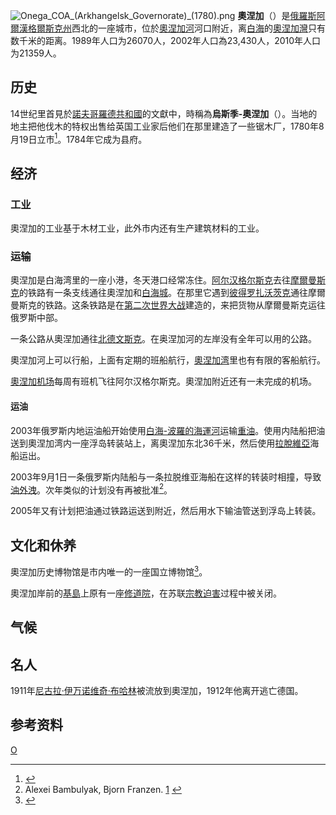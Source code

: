 {{coord|63|55|N|38|05|E|display=title}}
[[File:Onega_COA_(Arkhangelsk_Governorate)_(1780).png|right]]
'''奧涅加'''（{{lang-ru|Оне́га}}）是[[俄羅斯|俄羅斯]][[阿爾漢格爾斯克州|阿爾漢格爾斯克州]]西北的一座城市，位於[[奧涅加河|奧涅加河]]河口附近，离[[白海|白海]]的[[奧涅加灣|奧涅加灣]]只有数千米的距离。1989年人口为26070人，2002年人口為23,430人，2010年人口为21359人。

==历史==
14世纪里首見於[[諾夫哥羅德共和國|諾夫哥羅德共和國]]的文獻中，時稱為'''烏斯季-奧涅加'''（{{lang|ru|Усть-Оне́га}}）。当地的地主把他伐木的特权出售给英国工业家后他们在那里建造了一些锯木厂，1780年8月19日立市<ref name="gr">{{cite book|title=Энциклопедия Города России|year=2003|publisher=Большая Российская Энциклопедия|location=Moscow|isbn=5-7107-7399-9|page=329}}</ref>。1784年它成为县府。

==经济==
===工业===
奧涅加的工业基于木材工业，此外市内还有生产建筑材料的工业。

===运输===
奧涅加是白海湾里的一座小港，冬天港口经常冻住。[[阿尔汉格尔斯克|阿尔汉格尔斯克]]去往[[摩爾曼斯克|摩爾曼斯克]]的铁路有一条支线通往奧涅加和[[白海城|白海城]]。在那里它遇到[[彼得罗扎沃茨克|彼得罗扎沃茨克]]通往摩爾曼斯克的铁路。这条铁路是在[[第二次世界大战|第二次世界大战]]建造的，来把货物从摩爾曼斯克运往俄罗斯中部。

一条公路从奧涅加通往[[北德文斯克|北德文斯克]]。在奥涅加河的左岸没有全年可以用的公路。

奧涅加河上可以行船，上面有定期的班船航行，[[奧涅加湾|奧涅加湾]]里也有有限的客船航行。

[[奧涅加机场|奧涅加机场]]每周有班机飞往阿尔汉格尔斯克。奧涅加附近还有一未完成的机场。

====运油====
2003年俄罗斯内地运油船开始使用[[白海-波羅的海運河|白海-波羅的海運河]]运输[[重油|重油]]。使用内陆船把油送到奧涅加湾内一座浮岛转装站上，离奧涅加东北36千米，然后使用[[拉脫維亞|拉脫維亞]]海船运出。

2003年9月1日一条俄罗斯内陆船与一条拉脱维亚海船在这样的转装时相撞，导致[[油外洩|油外洩]]。次年类似的计划没有再被批准<ref name=wwf>Alexei Bambulyak, Bjorn Franzen. [http://www.wwf.ru/data/publ/oil_report_russian.pdf] {{Wayback|url=http://www.wwf.ru/data/publ/oil_report_russian.pdf |date=20160303172500 }} {{ru icon}}</ref>。

2005年又有计划把油通过铁路运送到附近，然后用水下输油管送到浮岛上转装。

==文化和休养==
奧涅加历史博物馆是市内唯一的一座国立博物馆<ref>{{cite web|url=http://www.museum.ru/M943|script-title=ru:Онежский историко-мемориальный музей|publisher=Музеи России|language=俄语|accessdate=2015年3月15日|archive-date=2011年9月28日|archive-url=https://web.archive.org/web/20110928052028/http://www.museum.ru/M943|dead-url=no}}</ref>。

奧涅加岸前的[[基島|基島]]上原有一座[[修道院|修道院]]，在苏联[[宗教迫害|宗教迫害]]过程中被关闭。

==气候==
{{Weather box
|location=Onega
|metric first=yes
|single line=yes
|Jan high C=-10
|Feb high C=-7
|Mar high C=-1
|Apr high C=3
|May high C=11
|Jun high C=17
|Jul high C=20
|Aug high C=16
|Sep high C=11
|Oct high C = 3
|Nov high C = -1
|Dec high C = -6
|year high C = 5
|Jan mean C = -12
|Feb mean C = -10
|Mar mean C = -4
|Apr mean C =
|May mean C = 7
|Jun mean C = 13
|Jul mean C = 16
|Aug mean C = 13
|Sep mean C = 8
|Oct mean C = 2
|Nov mean C = -3
|Dec mean C = -8
|year mean C = 2
|Jan low C = -16
|Feb low C = -13
|Mar low C = -7
|Apr low C = -2
|May low C = 3
|Jun low C = 9
|Jul low C = 12
|Aug low C = 9
|Sep low C = 5
|Oct low C =
|Nov low C = -5
|Dec low C = -11
|year low C = -1
|Jan precipitation days = 26
|Feb precipitation days = 23
|Mar precipitation days = 23
|Apr precipitation days = 19
|May precipitation days = 17
|Jun precipitation days = 17
|Jul precipitation days = 15
|Aug precipitation days = 18
|Sep precipitation days = 20
|Oct precipitation days = 24
|Nov precipitation days = 25
|Dec precipitation days = 28
|year precipitation days = 255
|source 1 = Weatherbase<ref name="Weatherbase">{{cite web
 |url=http://www.weatherbase.com/weather/weather.php3?s=17422&refer=&units=metric&cityname=Mezen%27-Severo-Zapadniy-Fed.-Okrug-Russia
 |title=奧涅加气候历史数据
 |accessdate=2015年3月15日
 |archive-date=2019年5月20日
 |archive-url=https://web.archive.org/web/20190520092225/http://www.weatherbase.com/weather/weather.php3?s=17422&refer=&units=metric&cityname=Mezen'-Severo-Zapadniy-Fed.-Okrug-Russia
 |dead-url=no
 }}</ref>
|date=2011年8月
}}

==名人==
1911年[[尼古拉·伊万诺维奇·布哈林|尼古拉·伊万诺维奇·布哈林]]被流放到奧涅加，1912年他离开逃亡德国。

==参考资料==
<references />

{{Cities and towns in Arkhangelsk Oblast}}
[[Category:阿爾漢格爾斯克州城市|О]]